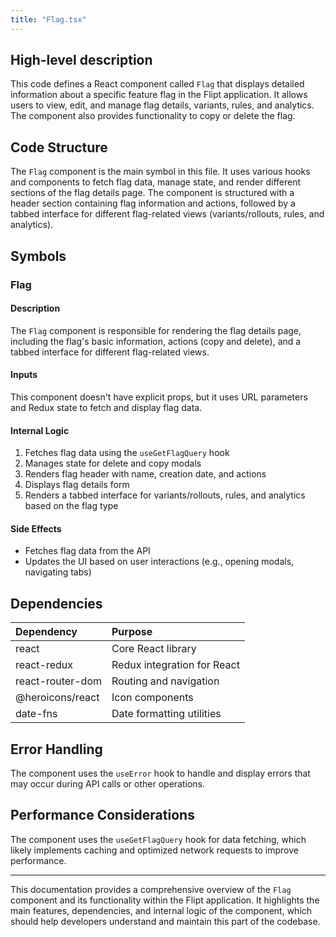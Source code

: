 ```yaml
---
title: "Flag.tsx"
---
```


## High-level description
This code defines a React component called `Flag` that displays detailed information about a specific feature flag in the Flipt application. It allows users to view, edit, and manage flag details, variants, rules, and analytics. The component also provides functionality to copy or delete the flag.

## Code Structure
The `Flag` component is the main symbol in this file. It uses various hooks and components to fetch flag data, manage state, and render different sections of the flag details page. The component is structured with a header section containing flag information and actions, followed by a tabbed interface for different flag-related views (variants/rollouts, rules, and analytics).

## Symbols

### Flag
#### Description
The `Flag` component is responsible for rendering the flag details page, including the flag's basic information, actions (copy and delete), and a tabbed interface for different flag-related views.

#### Inputs
This component doesn't have explicit props, but it uses URL parameters and Redux state to fetch and display flag data.

#### Internal Logic
1. Fetches flag data using the `useGetFlagQuery` hook
2. Manages state for delete and copy modals
3. Renders flag header with name, creation date, and actions
4. Displays flag details form
5. Renders a tabbed interface for variants/rollouts, rules, and analytics based on the flag type

#### Side Effects
- Fetches flag data from the API
- Updates the UI based on user interactions (e.g., opening modals, navigating tabs)

## Dependencies
| Dependency | Purpose |
|:-----------|:--------|
| react | Core React library |
| react-redux | Redux integration for React |
| react-router-dom | Routing and navigation |
| @heroicons/react | Icon components |
| date-fns | Date formatting utilities |

## Error Handling
The component uses the `useError` hook to handle and display errors that may occur during API calls or other operations.

## Performance Considerations
The component uses the `useGetFlagQuery` hook for data fetching, which likely implements caching and optimized network requests to improve performance.

___

This documentation provides a comprehensive overview of the `Flag` component and its functionality within the Flipt application. It highlights the main features, dependencies, and internal logic of the component, which should help developers understand and maintain this part of the codebase.